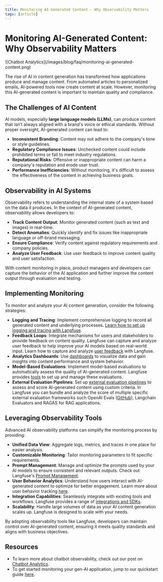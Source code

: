 ```yaml
---
title: Monitoring AI-Generated Content - Why Observability Matters
tags: [article]
---
```


# Monitoring AI-Generated Content: Why Observability Matters

<Frame border fullWidth>
  ![Chatbot Analytics](/images/blog/faq/monitoring-ai-generated-content.png)
</Frame>

The rise of AI in content generation has transformed how applications produce and manage content. From automated articles to personalized emails, AI-powered tools now create content at scale. However, monitoring this AI-generated content is important to maintain quality and compliance.

## The Challenges of AI Content

AI models, especially **large language models (LLMs)**, can produce content that isn't always aligned with a brand's voice or ethical standards. Without proper oversight, AI-generated content can lead to:

- **Inconsistent Branding**: Content may not adhere to the company's tone or style guidelines.
- **Regulatory Compliance Issues**: Unchecked content could include prohibited terms or fail to meet industry regulations.
- **Reputational Risks**: Offensive or inappropriate content can harm a company's reputation and erode user trust.
- **Performance Inefficiencies**: Without monitoring, it's difficult to assess the effectiveness of the content in achieving business goals.

## Observability in AI Systems

Observability refers to understanding the internal state of a system based on the data it produces. In the context of AI-generated content, observability allows developers to:

- **Track Content Output**: Monitor generated content (such as text and images) in real-time.
- **Detect Anomalies**: Quickly identify and fix issues like inappropriate language or off-brand messaging.
- **Ensure Compliance**: Verify content against regulatory requirements and company policies.
- **Analyze User Feedback**: Use user feedback to improve content quality and user satisfaction.

With content monitoring in place, product managers and developers can capture the behavior of the AI application and further improve the content output through evaluation and testing.

## Implementing Monitoring

To monitor and analyze your AI content generation, consider the following strategies:

- **Logging and Tracing**: Implement comprehensive logging to record all generated content and underlying processes. [Learn how to set up logging and tracing with Langfuse](/docs/get-started).
- **Feedback Loops**: Integrate mechanisms for users and stakeholders to provide feedback on content quality. Langfuse can capture and analyze user feedback to help improve your AI models based on real-world input. Learn how to capture and analyze [user feedback](/docs/scores/overview) with Langfuse.
- **Analytics Dashboards**: Use [dashboards](/docs/analytics/overview) to visualize data and gain insights into content performance and system behavior. 
- **Model-Based Evaluations**: Implement model-based evaluations to automatically assess the quality of AI-generated content. Langfuse provides [tools](/docs/scores/model-based-evals) to set up and manage these evaluations.
- **External Evaluation Pipelines**: Set up [external evaluation pipelines](/docs/scores/external-evaluation-pipelines) to assess and score AI-generated content using custom criteria. In Langfuse you can bundle and analyze the score of multiple specific external evaluation frameworks such OpenAI Evals ([GitHub](https://github.com/openai/evals)), Langchain Evaluators and RAGAS for RAG applications.

## Leveraging Observability Tools

Advanced AI observability platforms can simplify the monitoring process by providing:

- **Unified Data View**: Aggregate logs, metrics, and traces in one place for easier analysis.
- **Customizable Monitoring**: Tailor monitoring parameters to fit specific requirements.
- **Prompt Management**: Manage and optimize the prompts used by your AI models to ensure consistent and relevant outputs. Check out Langfuse's [Prompt Management](/docs/prompts/get-started).
- **User Behavior Analytics**: Understand how users interact with AI-generated content to optimize for better engagement. Learn more about user behavior tracking [here](/docs/scores/user-feedback).
- **Integration Capabilities**: Seamlessly integrate with existing tools and workflows. Langfuse provides a range of [integrations and SDKs](/integrations).
- **Scalability**: Handle large volumes of data as your AI content generation scales up. Langfuse is designed to scale with your needs.

By adopting observability tools like Langfuse, developers can maintain control over AI-generated content, ensuring it meets quality standards and aligns with business objectives.

## Resources

- To learn more about chatbot observability, check out our post on [Chatbot Analytics](/faq/all/chatbot-analytics).
- To get started monitoring your gen-AI application, jump to our quickstart guide [here](/docs/get-started).
